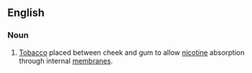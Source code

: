 ==English==
===Noun===
{{en-noun|sg=[[chewing]] [[tobacco]]}}
#{{US}} [[tobacco|Tobacco]] placed between cheek and gum to allow [[nicotine]] absorption through internal [[membrane]]s.